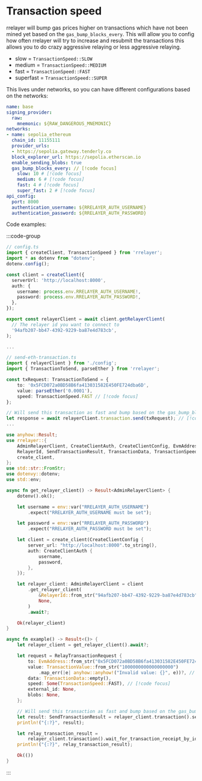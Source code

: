 # Transaction speed

rrelayer will bump gas prices higher on transactions which have not been mined yet based on the `gas_bump_blocks_every`.
This will allow you to config how often rrelayer will try to increase and resubmit the transactions this allows you to
do crazy aggressive relaying or less aggressive relaying.

- slow = `TransactionSpeed::SLOW`
- medium = `TransactionSpeed::MEDIUM`
- fast = `TransactionSpeed::FAST`
- superfast = `TransactionSpeed::SUPER`

This lives under networks, so you can have different configurations based on the networks:

```yaml
name: base
signing_provider:
  raw:
    mnemonic: ${RAW_DANGEROUS_MNEMONIC}
networks:
- name: sepolia_ethereum
  chain_id: 11155111
  provider_urls:
  - https://sepolia.gateway.tenderly.co
  block_explorer_url: https://sepolia.etherscan.io
  enable_sending_blobs: true
  gas_bump_blocks_every: // [!code focus]
    slow: 10 # [!code focus]
    medium: 6 # [!code focus]
    fast: 4 # [!code focus]
    super_fast: 2 # [!code focus]
api_config:
  port: 8000
  authentication_username: ${RRELAYER_AUTH_USERNAME}
  authentication_password: ${RRELAYER_AUTH_PASSWORD}
```

Code examples:

:::code-group

```ts [node]
// config.ts
import { createClient, TransactionSpeed } from 'rrelayer';
import * as dotenv from "dotenv";
dotenv.config();

const client = createClient({
  serverUrl: 'http://localhost:8000',
  auth: {
    username: process.env.RRELAYER_AUTH_USERNAME!,
    password: process.env.RRELAYER_AUTH_PASSWORD!,
  },
});

export const relayerClient = await client.getRelayerClient(
  // The relayer id you want to connect to
  '94afb207-bb47-4392-9229-ba87e4d783cb',
);

...

// send-eth-transaction.ts
import { relayerClient } from './config';
import { TransactionToSend, parseEther } from 'rrelayer';

const txRequest: TransactionToSend = {
    to: '0x5FCD072a0BD58B6fa413031582E450FE724dba6D',
    value: parseEther('0.0001'),
    speed: TransactionSpeed.FAST // [!code focus]
};

// Will send this transaction as fast and bump based on the gas_bump_blocks_every // [!code focus]
let response = await relayerClient.transaction.send(txRequest); // [!code focus]
...
```

```rust [rust]
use anyhow::Result;
use rrelayer::{
    AdminRelayerClient, CreateClientAuth, CreateClientConfig, EvmAddress, RelayTransactionRequest,
    RelayerId, SendTransactionResult, TransactionData, TransactionSpeed, TransactionValue,
    create_client,
};
use std::str::FromStr;
use dotenvy::dotenv;
use std::env;

async fn get_relayer_client() -> Result<AdminRelayerClient> {
    dotenv().ok();

    let username = env::var("RRELAYER_AUTH_USERNAME")
        .expect("RRELAYER_AUTH_USERNAME must be set");

    let password = env::var("RRELAYER_AUTH_PASSWORD")
        .expect("RRELAYER_AUTH_PASSWORD must be set");

    let client = create_client(CreateClientConfig {
        server_url: "http://localhost:8000".to_string(),
        auth: CreateClientAuth {
            username,
            password,
        },
    });

    let relayer_client: AdminRelayerClient = client
        .get_relayer_client(
            &RelayerId::from_str("94afb207-bb47-4392-9229-ba87e4d783cb")?,
            None,
        )
        .await?;

    Ok(relayer_client)
}

async fn example() -> Result<()> {
    let relayer_client = get_relayer_client().await?;

    let request = RelayTransactionRequest {
        to: EvmAddress::from_str("0x5FCD072a0BD58B6fa413031582E450FE724dba6D")?,
        value: TransactionValue::from_str("1000000000000000000")
            .map_err(|e| anyhow::anyhow!("Invalid value: {}", e))?, // 1 ETH in wei
        data: TransactionData::empty(),
        speed: Some(TransactionSpeed::FAST), // [!code focus]
        external_id: None,
        blobs: None,
    };

    // Will send this transaction as fast and bump based on the gas_bump_blocks_every // [!code focus]
    let result: SendTransactionResult = relayer_client.transaction().send(&request, None).await?; // [!code focus]
    println!("{:?}", result);

    let relay_transaction_result =
        relayer_client.transaction().wait_for_transaction_receipt_by_id(&result.id).await?;
    println!("{:?}", relay_transaction_result);

    Ok(())
}
```

:::
